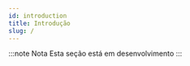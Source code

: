 ```yaml
---
id: introduction
title: Introdução
slug: /
---
```


:::note Nota
Esta seção está em desenvolvimento
:::

<Feedback
  pageId="introduction"
  title="Introdução"
/>
